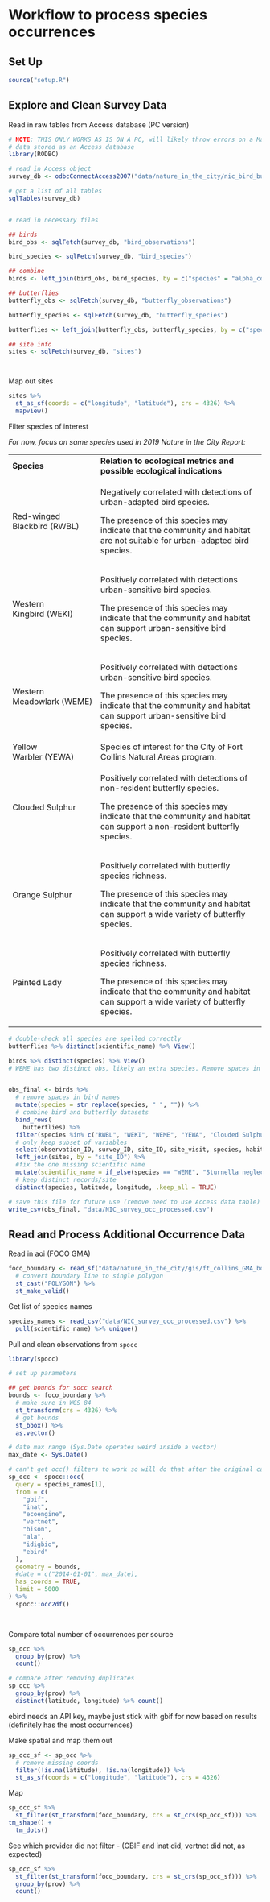 # Workflow to process species occurrences

## Set Up

```r
source("setup.R")
```

## Explore and Clean Survey Data

Read in raw tables from Access database (PC version)

```r
# NOTE: THIS ONLY WORKS AS IS ON A PC, will likely throw errors on a Mac
# data stored as an Access database
library(RODBC)

# read in Access object
survey_db <- odbcConnectAccess2007("data/nature_in_the_city/nic_bird_butterfly_surveys_2018.mdb")

# get a list of all tables
sqlTables(survey_db)


# read in necessary files

## birds
bird_obs <- sqlFetch(survey_db, "bird_observations")

bird_species <- sqlFetch(survey_db, "bird_species")

## combine
birds <- left_join(bird_obs, bird_species, by = c("species" = "alpha_code"))

## butterflies
butterfly_obs <- sqlFetch(survey_db, "butterfly_observations")

butterfly_species <- sqlFetch(survey_db, "butterfly_species")

butterflies <- left_join(butterfly_obs, butterfly_species, by = c("species" = "common_name"))

## site info
sites <- sqlFetch(survey_db, "sites")




```

Map out sites

```r
sites %>% 
  st_as_sf(coords = c("longitude", "latitude"), crs = 4326) %>% 
  mapview()
```

Filter species of interest

*For now, focus on same species used in 2019 Nature in the City Report:*

+-----------------------------+---------------------------------------------------------------------------------------------------------------------------+
| **Species**                 | **Relation to ecological metrics and possible ecological indications**                                                    |
+-----------------------------+---------------------------------------------------------------------------------------------------------------------------+
| Red-winged Blackbird (RWBL) | Negatively correlated with detections of urban-adapted bird species.                                                      |
|                             |                                                                                                                           |
|                             | The presence of this species may indicate that the community and habitat are not suitable for urban-adapted bird species. |
+-----------------------------+---------------------------------------------------------------------------------------------------------------------------+
| Western Kingbird (WEKI)     | Positively correlated with detections urban-sensitive bird species.                                                       |
|                             |                                                                                                                           |
|                             | The presence of this species may indicate that the community and habitat can support urban-sensitive bird species.        |
+-----------------------------+---------------------------------------------------------------------------------------------------------------------------+
| Western Meadowlark (WEME)   | Positively correlated with detections urban-sensitive bird species.                                                       |
|                             |                                                                                                                           |
|                             | The presence of this species may indicate that the community and habitat can support urban-sensitive bird species.        |
+-----------------------------+---------------------------------------------------------------------------------------------------------------------------+
| Yellow Warbler (YEWA)       | Species of interest for the City of Fort Collins Natural Areas program.                                                   |
+-----------------------------+---------------------------------------------------------------------------------------------------------------------------+
| Clouded Sulphur             | Positively correlated with detections of non-resident butterfly species.                                                  |
|                             |                                                                                                                           |
|                             | The presence of this species may indicate that the community and habitat can support a non-resident butterfly species.    |
+-----------------------------+---------------------------------------------------------------------------------------------------------------------------+
| Orange Sulphur              | Positively correlated with butterfly species richness.                                                                    |
|                             |                                                                                                                           |
|                             | The presence of this species may indicate that the community and habitat can support a wide variety of butterfly species. |
+-----------------------------+---------------------------------------------------------------------------------------------------------------------------+
| Painted Lady                | Positively correlated with butterfly species richness.                                                                    |
|                             |                                                                                                                           |
|                             | The presence of this species may indicate that the community and habitat can support a wide variety of butterfly species. |
+-----------------------------+---------------------------------------------------------------------------------------------------------------------------+

```r
# double-check all species are spelled correctly
butterflies %>% distinct(scientific_name) %>% View()

birds %>% distinct(species) %>% View()
# WEME has two distinct obs, likely an extra species. Remove spaces in all species name entires below


obs_final <- birds %>% 
  # remove spaces in bird names
  mutate(species = str_replace(species, " ", "")) %>% 
  # combine bird and butterfly datasets
  bind_rows(
    butterflies) %>% 
  filter(species %in% c("RWBL", "WEKI", "WEME", "YEWA", "Clouded Sulphur", "Orange Sulphur", "Painted Lady")) %>% 
  # only keep subset of variables
  select(observation_ID, survey_ID, site_ID, site_visit, species, habitat_type, scientific_name) %>%   # combine with site data
  left_join(sites, by = "site_ID") %>% 
  #fix the one missing scientific name
  mutate(scientific_name = if_else(species == "WEME", "Sturnella neglecta", scientific_name)) %>% 
  # keep distinct records/site
  distinct(species, latitude, longitude, .keep_all = TRUE)

# save this file for future use (remove need to use Access data table)
write_csv(obs_final, "data/NIC_survey_occ_processed.csv")
```

## Read and Process Additional Occurrence Data

Read in aoi (FOCO GMA)

```r
foco_boundary <- read_sf("data/nature_in_the_city/gis/ft_collins_GMA_boundary.shp") %>%
  # convert boundary line to single polygon
  st_cast("POLYGON") %>%
  st_make_valid()


```

Get list of species names

```r
species_names <- read_csv("data/NIC_survey_occ_processed.csv") %>% 
  pull(scientific_name) %>% unique()
```

Pull and clean observations from `spocc`

```r
library(spocc)

# set up parameters

## get bounds for socc search
bounds <- foco_boundary %>% 
  # make sure in WGS 84
  st_transform(crs = 4326) %>% 
  # get bounds 
  st_bbox() %>% 
  as.vector()

# date max range (Sys.Date operates weird inside a vector)
max_date <- Sys.Date()

# can't get occ() filters to work so will do that after the original call
sp_occ <- spocc::occ(
  query = species_names[1],
  from = c(
    "gbif",
    "inat",
    "ecoengine",
    "vertnet",
    "bison",
    "ala",
    "idigbio",
    "ebird"
  ),
  geometry = bounds,
  #date = c("2014-01-01", max_date),
  has_coords = TRUE,
  limit = 5000
) %>%
  spocc::occ2df()

  
```

Compare total number of occurrences per source

```r
sp_occ %>% 
  group_by(prov) %>% 
  count()

# compare after removing duplicates
sp_occ %>% 
  group_by(prov) %>% 
  distinct(latitude, longitude) %>% count()
```

ebird needs an API key, maybe just stick with gbif for now based on results (definitely has the most occurrences)

Make spatial and map them out

```r
sp_occ_sf <- sp_occ %>% 
  # remove missing coords
  filter(!is.na(latitude), !is.na(longitude)) %>% 
  st_as_sf(coords = c("longitude", "latitude"), crs = 4326)
```

Map

```r
sp_occ_sf %>% 
  st_filter(st_transform(foco_boundary, crs = st_crs(sp_occ_sf))) %>% 
tm_shape() +
  tm_dots()
```

See which provider did not filter - (GBIF and inat did, vertnet did not, as expected)

```r
sp_occ_sf %>% 
  st_filter(st_transform(foco_boundary, crs = st_crs(sp_occ_sf))) %>% 
  group_by(prov) %>% 
  count()
```
